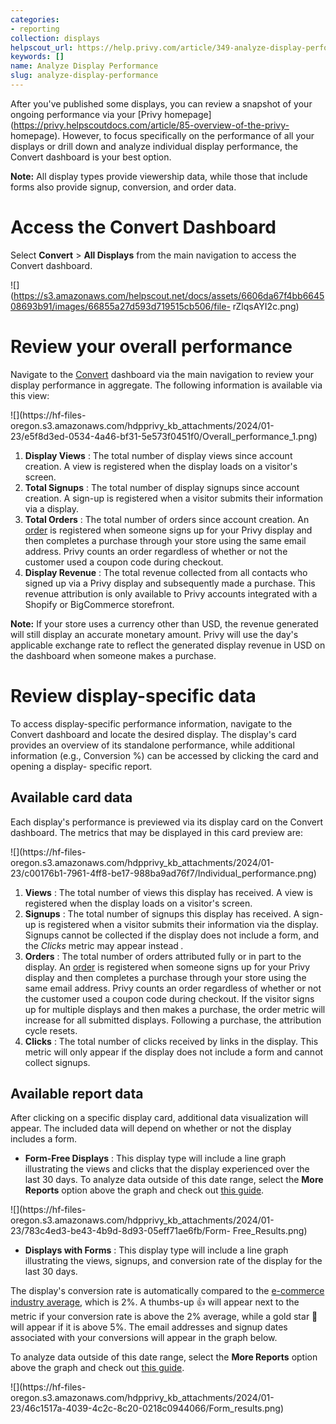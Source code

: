```yaml
---
categories:
- reporting
collection: displays
helpscout_url: https://help.privy.com/article/349-analyze-display-performance
keywords: []
name: Analyze Display Performance
slug: analyze-display-performance
---
```

After you've published some displays, you can review a snapshot of your
ongoing performance via your [Privy
homepage](https://privy.helpscoutdocs.com/article/85-overview-of-the-privy-
homepage). However, to focus specifically on the performance of all your
displays or drill down and analyze individual display performance, the Convert
dashboard is your best option.

**Note:** All display types provide viewership data, while those that include
forms also provide signup, conversion, and order data.

# Access the Convert Dashboard

Select **Convert** > **All Displays** from the main navigation to access the
Convert dashboard.

![](https://s3.amazonaws.com/helpscout.net/docs/assets/6606da67f4bb664508693b91/images/66855a27d593d719515cb506/file-
rZlqsAYI2c.png)

# Review your overall performance

Navigate to the [Convert](https://dashboard.privy.com/campaigns) dashboard via
the main navigation to review your display performance in aggregate. The
following information is available via this view:

![](https://hf-files-
oregon.s3.amazonaws.com/hdpprivy_kb_attachments/2024/01-23/e5f8d3ed-0534-4a46-bf31-5e573f0451f0/Overall_performance_1.png)

  1. **Display Views** : The total number of display views since account creation. A view is registered when the display loads on a visitor's screen. 
  2. **Total Signups** : The total number of display signups since account creation. A sign-up is registered when a visitor submits their information via a display. 
  3. **Total Orders** : The total number of orders since account creation. An [order](https://privy.helpscoutdocs.com/article/184-what-does-privy-consider-an-order) is registered when someone signs up for your Privy display and then completes a purchase through your store using the same email address. Privy counts an order regardless of whether or not the customer used a coupon code during checkout. 
  4. **Display Revenue** : The total revenue collected from all contacts who signed up via a Privy display and subsequently made a purchase. This revenue attribution is only available to Privy accounts integrated with a Shopify or BigCommerce storefront. 

**Note:** If your store uses a currency other than USD, the revenue generated
will still display an accurate monetary amount. Privy will use the day's
applicable exchange rate to reflect the generated display revenue in USD on
the dashboard when someone makes a purchase.

# Review display-specific data

To access display-specific performance information, navigate to the Convert
dashboard and locate the desired display. The display's card provides an
overview of its standalone performance, while additional information (e.g.,
Conversion %) can be accessed by clicking the card and opening a display-
specific report.

## Available card data

Each display's performance is previewed via its display card on the Convert
dashboard. The metrics that may be displayed in this card preview are:

![](https://hf-files-
oregon.s3.amazonaws.com/hdpprivy_kb_attachments/2024/01-23/c00176b1-7961-4ff8-be17-988ba9ad76f7/Individual_performance.png)

  1. **Views** : The total number of views this display has received. A view is registered when the display loads on a visitor's screen. 
  2. **Signups** : The total number of signups this display has received. A sign-up is registered when a visitor submits their information via the display. Signups cannot be collected if the display does not include a form, and the _Clicks_ metric may appear instead _._
  3. **Orders** : The total number of orders attributed fully or in part to the display. An [order](https://privy.helpscoutdocs.com/article/184-what-does-privy-consider-an-order) is registered when someone signs up for your Privy display and then completes a purchase through your store using the same email address. Privy counts an order regardless of whether or not the customer used a coupon code during checkout. If the visitor signs up for multiple displays and then makes a purchase, the order metric will increase for all submitted displays. Following a purchase, the attribution cycle resets. 
  4. **Clicks** : The total number of clicks received by links in the display. This metric will only appear if the display does not include a form and cannot collect signups. 

## Available report data

After clicking on a specific display card, additional data visualization will
appear. The included data will depend on whether or not the display includes a
form.

  * **Form-Free Displays** : This display type will include a line graph illustrating the views and clicks that the display experienced over the last 30 days. To analyze data outside of this date range, select the **More Reports** option above the graph and check out [this guide](https://privy.helpscoutdocs.com/article/25-overview-of-privy-reports). 

![](https://hf-files-
oregon.s3.amazonaws.com/hdpprivy_kb_attachments/2024/01-23/783c4ed3-be43-4b9d-8d93-05eff71ae6fb/Form-
Free_Results.png)

  * **Displays with Forms** : This display type will include a line graph illustrating the views, signups, and conversion rate of the display for the last 30 days.

The display's conversion rate is automatically compared to the [e-commerce
industry average](https://www.privy.com/blog/conversion-rate-formula), which
is 2%. A thumbs-up 👍 will appear next to the metric if your conversion rate is
above the 2% average, while a gold star 🌟 will appear if it is above 5%. The
email addresses and signup dates associated with your conversions will appear
in the graph below.

To analyze data outside of this date range, select the **More Reports** option
above the graph and check out [this
guide](https://privy.helpscoutdocs.com/article/25-overview-of-privy-reports).

![](https://hf-files-
oregon.s3.amazonaws.com/hdpprivy_kb_attachments/2024/01-23/46c1517a-4039-4c2c-8c20-0218c0944066/Form_results.png)

